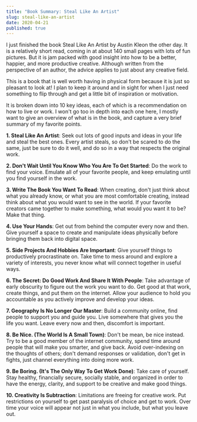```yaml
---
title: "Book Summary: Steal Like An Artist"
slug: steal-like-an-artist
date: 2020-04-21
published: true
---
```


I just finished the book Steal Like An Artist by Austin Kleon the other day. It is a relatively short read, coming in at about 140 small pages with lots of fun pictures. But it is jam packed with good insight into how to be a better, happier, and more productive creative. Although written from the perspective of an author, the advice applies to just about any creative field. 

This is a book that is well worth having in physical form because it is just so pleasant to look at! I plan to keep it around and in sight for when I just need something to flip through and get a little bit of inspiration or motivation.

It is broken down into 10 key ideas, each of which is a recommendation on how to live or work. I won't go too in depth into each one here, I mostly want to give an overview of what is in the book, and capture a very brief summary of my favorite points. 

**1. Steal Like An Artist**: Seek out lots of good inputs and ideas in your life and steal the best ones. Every artist steals, so don't be scared to do the same, just be sure to do it well, and do so in a way that respects the original work.

**2. Don't Wait Until You Know Who You Are To Get Started**: Do the work to find your voice. Emulate all of your favorite people, and keep emulating until you find yourself in the work.

**3. Write The Book You Want To Read**: When creating, don't just think about what you already know, or what you are most comfortable creating, instead think about what you would want to see in the world. If your favorite creators came together to make something, what would you want it to be? Make that thing.

**4. Use Your Hands**: Get out from behind the computer every now and then. Give yourself a space to create and manipulate ideas physically before bringing them back into digital space.

**5. Side Projects And Hobbies Are Important**: Give yourself things to productively procrastinate on. Take time to mess around and explore a variety of interests, you never know what will connect together in useful ways.

**6. The Secret: Do Good Work And Share It With People**: Take advantage of early obscurity to figure out the work you want to do. Get good at that work, create things, and put them on the internet. Allow your audience to hold you accountable as you actively improve and develop your ideas.

**7. Geography Is No Longer Our Master**: Build a community online, find people to support you and guide you. Live somewhere that gives you the life you want. Leave every now and then, discomfort is important.

**8. Be Nice. (The World Is A Small Town)**: Don't be mean, be nice instead. Try to be a good member of the internet community, spend time around people that will make you smarter, and give back. Avoid over-indexing on the thoughts of others; don't demand responses or validation, don't get in fights, just channel everything into doing more work.

**9. Be Boring. (It's The Only Way To Get Work Done)**: Take care of yourself. Stay healthy, financially secure, socially stable, and organized in order to have the energy, clarity, and support to be creative and make good things.

**10. Creativity Is Subtraction**: Limitations are freeing for creative work. Put restrictions on yourself to get past paralysis of choice and get to work. Over time your voice will appear not just in what you include, but what you leave out.


